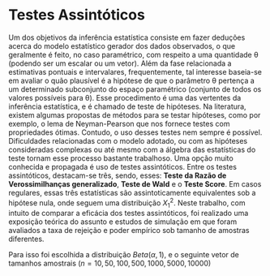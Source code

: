 # Testes Assintóticos {.unnumbered}

Um dos objetivos da inferência estatística consiste em fazer deduções acerca do modelo estatístico gerador dos dados observados, o que geralmente é feito, no caso paramétrico, com respeito a uma quantidade θ (podendo ser um escalar ou um vetor). Além da fase relacionada a estimativas pontuais e intervalares, frequentemente, tal interesse baseia-se em avaliar o quão plausível é a hipótese de que o parâmetro θ pertença a um determinado subconjunto do espaço paramétrico (conjunto de todos os valores possíveis para θ). Esse procedimento é uma das vertentes da inferência estatística, e é chamado de teste de hipóteses. Na literatura, existem algumas propostas de métodos para se testar hipóteses, como por exemplo, o lema de Neyman-Pearson que nos fornece testes com propriedades ótimas. Contudo, o uso desses testes nem sempre é possível. Dificuldades relacionadas com o modelo adotado, ou com as hipóteses consideradas complexas ou até mesmo com a álgebra das estatísticas do teste tornam esse processo bastante trabalhoso. Uma opção muito conhecida e propagada é uso de testes assintóticos. Entre os testes assintóticos, destacam-se três, sendo, esses: **Teste da Razão de Verossimilhanças generalizado**, **Teste de Wald** e o **Teste Score**. Em casos regulares, essas três estatísticas são assintoticamente equivalentes sob a hipótese nula, onde seguem uma distribuição $X^2_1$. Neste trabalho, com intuito de comparar a eficácia dos testes assintóticos, foi realizado uma exposição teórica do assunto e estudos de simulação em que foram avaliados a taxa de rejeição e poder empírico sob tamanho de amostras diferentes.

Para isso foi escolhida a distribuição $Beta(\alpha,1)$, e o seguinte vetor de tamanhos amostrais $(n=10, 50, 100, 500, 1000, 5000, 10000)$

